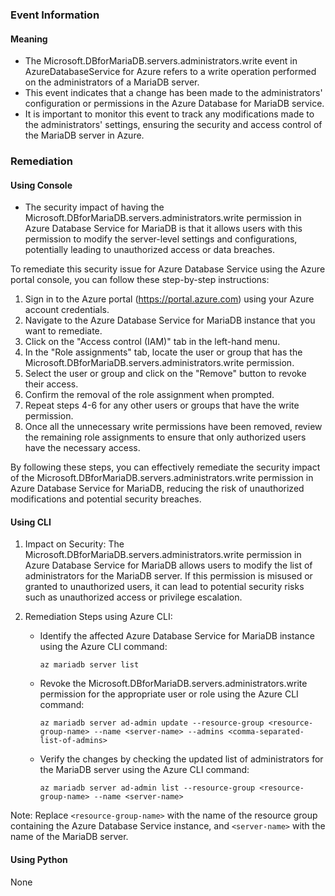 
### Event Information

#### Meaning

- The Microsoft.DBforMariaDB.servers.administrators.write event in AzureDatabaseService for Azure refers to a write operation performed on the administrators of a MariaDB server.
- This event indicates that a change has been made to the administrators' configuration or permissions in the Azure Database for MariaDB service.
- It is important to monitor this event to track any modifications made to the administrators' settings, ensuring the security and access control of the MariaDB server in Azure.

### Remediation

#### Using Console

- The security impact of having the Microsoft.DBforMariaDB.servers.administrators.write permission in Azure Database Service for MariaDB is that it allows users with this permission to modify the server-level settings and configurations, potentially leading to unauthorized access or data breaches.

To remediate this security issue for Azure Database Service using the Azure portal console, you can follow these step-by-step instructions:

1. Sign in to the Azure portal (https://portal.azure.com) using your Azure account credentials.
2. Navigate to the Azure Database Service for MariaDB instance that you want to remediate.
3. Click on the "Access control (IAM)" tab in the left-hand menu.
4. In the "Role assignments" tab, locate the user or group that has the Microsoft.DBforMariaDB.servers.administrators.write permission.
5. Select the user or group and click on the "Remove" button to revoke their access.
6. Confirm the removal of the role assignment when prompted.
7. Repeat steps 4-6 for any other users or groups that have the write permission.
8. Once all the unnecessary write permissions have been removed, review the remaining role assignments to ensure that only authorized users have the necessary access.

By following these steps, you can effectively remediate the security impact of the Microsoft.DBforMariaDB.servers.administrators.write permission in Azure Database Service for MariaDB, reducing the risk of unauthorized modifications and potential security breaches.

#### Using CLI

1. Impact on Security: The Microsoft.DBforMariaDB.servers.administrators.write permission in Azure Database Service for MariaDB allows users to modify the list of administrators for the MariaDB server. If this permission is misused or granted to unauthorized users, it can lead to potential security risks such as unauthorized access or privilege escalation.

2. Remediation Steps using Azure CLI:
   - Identify the affected Azure Database Service for MariaDB instance using the Azure CLI command:
     ```
     az mariadb server list
     ```

   - Revoke the Microsoft.DBforMariaDB.servers.administrators.write permission for the appropriate user or role using the Azure CLI command:
     ```
     az mariadb server ad-admin update --resource-group <resource-group-name> --name <server-name> --admins <comma-separated-list-of-admins>
     ```

   - Verify the changes by checking the updated list of administrators for the MariaDB server using the Azure CLI command:
     ```
     az mariadb server ad-admin list --resource-group <resource-group-name> --name <server-name>
     ```

Note: Replace `<resource-group-name>` with the name of the resource group containing the Azure Database Service instance, and `<server-name>` with the name of the MariaDB server.

#### Using Python

None

